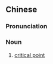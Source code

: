 ==Chinese==
{{zh-forms|s=临界点|type=21}}
{{zh-wp}}

===Pronunciation===
{{zh-pron
|m=línjièdiǎn
|c=lam4 gaai3 dim2
|cat=n
}}

===Noun===
{{zh-noun}}

# {{lb|zh|physics|and|figuratively}} [[critical point]]